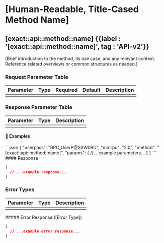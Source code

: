 
# [Human-Readable, Title-Cased Method Name]

## [exact::api::method::name] {{label : '[exact::api::method::name]', tag : 'API-v2'}}

[Brief introduction to the method, its use case, and any relevant context. Reference related overviews or common structures as needed.]

### Request Parameter Table

| Parameter | Type | Required | Default | Description |
| --------- | ---- | :------: | :-----: | ----------- |
|           |      |          |         |             |

<!-- If all parameters are required and have no defaults, use: -->
<!-- | Parameter | Type | Required | Description | -->

### Response Parameter Table

| Parameter | Type | Description |
| --------- | ---- | ----------- |
|           |      |             |

#### 📌 Examples

<CodeGroup title="[Example Title]" tag="POST" label="[exact::api::method::name]" mm2MethodDecorate="true">
  ```json
  {
    "userpass": "RPC_UserP@SSW0RD",
    "mmrpc": "2.0",
    "method": "[exact::api::method::name]",
    "params": {
      // ...example parameters...
    }
  }
  ```
</CodeGroup>

<CollapsibleSection expandedText="Hide Response" collapsedText="Show Response">
  #### Response

  ```json
  {
    // ...example response...
  }
  ```
</CollapsibleSection>

### Error Types

| Parameter | Type | Description |
| --------- | ---- | ----------- |
|           |      |             |

<CollapsibleSection expandedText="Hide Error Responses" collapsedText="Show Error Responses">
  ##### Error Response ([Error Type])

  ```json
  {
    // ...example error response...
  }
  ```
  <!-- Repeat for each error type as needed -->
</CollapsibleSection> 